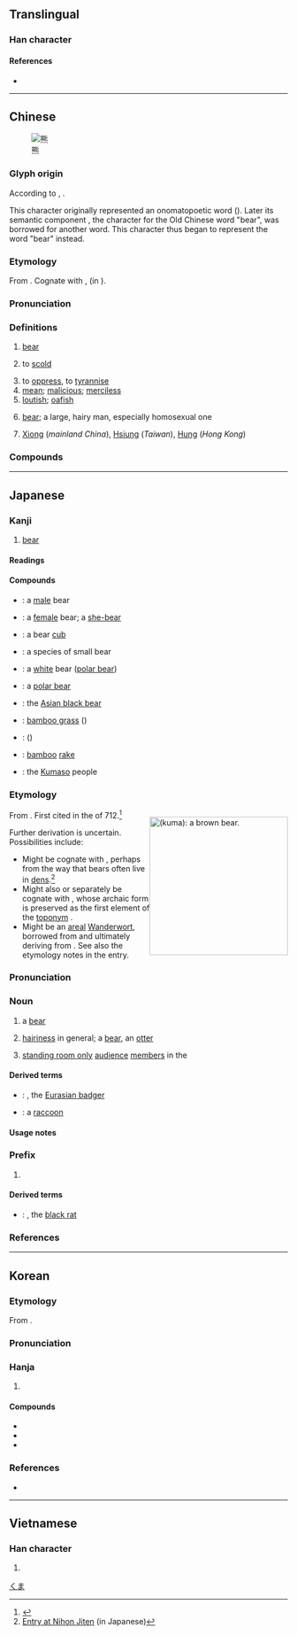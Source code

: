 {{also|態}}
{{character info}}
==Translingual==

===Han character===
{{Han char|rn=86|rad=火|as=10|sn=14|four=21331|canj=IPF|ids=⿱能灬}}

====References====
* {{Han ref|kx=0679.100|dkj=19294|dj=1090.320|hdz=32227.050|uh=718A}}

----

==Chinese==
{{zh-forms}}
{{zh-wp}}
[[File:Kodiak_Brown_Bear.jpg|thumb|熊]]

===Glyph origin===
{{Han etym}}
According to ''{{w|Shuowen}}'', {{Han compound|能|炎|c1=s|c2=p|t1=bear|ls=psc|abb2=y|nocap=1}}.

This character originally represented an onomatopoetic word ({{zh-l|熊熊|''(of flame)'' raging}}). Later its semantic component {{och-l|能}}, the character for the Old Chinese word "bear", was borrowed for another word. This character thus began to represent the word "bear" instead.

===Etymology===
From {{inh|zh|sit-pro|*d-wam}}. Cognate with {{cog|bo|དོམ||bear}}, {{cog|my|ဝံ}} (in {{m|my|ဝက်ဝံ||bear}}).

===Pronunciation===
{{zh-pron
|m=xióng
|m-s=
|dg=щүн1
|c=hung4
|c-t=
|g=xiung4
|h=pfs=yùng
|j=xyng1
|mb=hê̤ng
|md=hṳ̀ng
|mn=hîm/hiông
|mn_note=hîm - vernacular; hiông - literary
|mna=Taiwanese-The_Consonant_h.ogg
|mn-t=him5/hing5
|mn-t_note=hing5 - Chenghai; him5 - other places
|w=3hhion
|x=xiong2
|mc=y
|oc=y
|ma=y
|cat=n,pn,v,a
}}

===Definitions===
{{zh-hanzi}}

# [[bear]] {{gloss|mammal}} {{zh-mw|m:頭|隻}}
# {{lb|zh|colloquial}} to [[scold]]
# to [[oppress]], to [[tyrannise]]
# [[mean]]; [[malicious]]; [[merciless]]
# [[loutish]]; [[oafish]]
# {{lb|zh|slang}} [[bear]]; a large, hairy man, especially homosexual one
# {{surname|zh|dot=:}} [[Xiong]] (''mainland China''), [[Hsiung]] (''Taiwan''), [[Hung]] (''Hong Kong'')

===Compounds===
{{zh-der|熊包|熊膽|熊貓|熊瞎子|熊心豹膽|熊熊|熊樣兒|熊掌|熊狸|狗熊|貓熊|北極熊|丸熊|人熊|和熊|夢兆熊羆|夢熊|夢熊之喜|大熊星座|大熊湖|小熊星座|小貓熊|有熊|柙虎樊熊|棕熊|浣熊|海熊|無尾熊|熊丸之教|熊戲|熊據虎跱|熊本|熊白|熊經鳥申|熊經鴟顧|熊羆|熊羆之士|熊羆之祥|熊羆入夢|熊腰虎背|熊虎|熊虎之士|熊蜂|熊蟻|熊蹯|玄熊|白熊|老熊當道|耍狗熊|虎背熊腰|虎體熊腰|袋熊|非熊|非熊賣屠|非熊非羆|飛熊入夢|馬來熊|馬熊|黑熊|仲熊|內熊|夢熊羆|大熊貓|封熊|小熊貓|憑熊|椶熊|消熊|熊丸|熊侯|熊僚|熊占|熊夢|熊威|熊子國|熊巖|熊席|熊幡|熊旂|熊旗|熊昱|熊樣|熊武|熊渠|熊渠子|熊烝|熊狼|熊環|熊經|熊經鳥伸|熊經鳥引|熊經鳥曳|熊耳|熊耳兵|熊耳杯|熊肪|熊背|熊腊|熊膰|熊虎士|熊虎將|熊虺|熊蛇|熊螭|熊衣|熊豹|熊貔|熊足|熊車|熊軍|熊軒|熊軾|熊軾轓|熊轓|熊韜豹略|熊飛|熊館|熊首轓|熊騎|熊魚|畫熊|畫荻丸熊|當熊|綠熊席|維熊|耍熊|衣狐坐熊|裝熊|豬熊|豭熊|貂熊|非熊兆|飛熊|飾熊|馮媛當熊|驢熊|魚與熊掌|黃熊|熊河|灰熊|熊灘|熊集|熊崗|熊熊烈火|牛熊證}}

{{zh-cat|Advanced|Ursids}}

----

==Japanese==

===Kanji===
{{ja-kanji|grade=c|rs=火10}}

# [[bear]]

====Readings====
{{ja-readings
|goon=う
|kanon=ゆう
|kun=くま-
|nanori=かげ
}}

====Compounds====
{{der-top|Compounds}}
* {{ja-r|牡%熊|おす%くま}}: a [[male]] bear
* {{ja-r|雌%熊|めす%くま}}: a [[female]] bear; a [[she-bear]]
* {{ja-r|子%熊|こ%くま}}: a bear [[cub]]
* {{ja-r|小%熊|こ%くま}}: a species of small bear
* {{ja-r|白%熊|しろ%くま}}: a [[white]] bear ([[polar bear]])
* {{ja-r|北%極%熊|ほっ%きょく%ぐま}}: a [[polar bear]]
* {{ja-r|黒%熊|くろ%くま}}: the [[Asian black bear]]
{{der-mid}}
* {{ja-r|熊%笹|くま%ざさ}}: [[bamboo grass]] ({{taxlink|Sasa veitchii|species|ver=190110}})
* {{ja-r|熊%葛|くま%つづら}}: {{vern|common vervain}} (''{{ll|mul|Verbena officinalis}}'')
* {{ja-r|熊%手|くま%で}}: [[bamboo]] [[rake]]
* {{ja-r|熊%襲|^くま%そ}}: the [[w:Kumaso|Kumaso]] people
{{der-bottom}}

===Etymology===
<div style="float:right;">
[[File:Medved_mzoo.jpg|thumb|250px|{{lang|ja|熊}} (''kuma''): a brown '''[[bear]]'''.]]
{{wikipedia|lang=ja}}
{{wikipedia|Bear}}
</div>
{{ja-kanjitab|yomi=k|くま}}

From {{inh|ja|ojp|sort=くま|-}}.  First cited in the ''{{w|Kojiki}}'' of 712.<ref name="KDJ">{{R:Kokugo Dai Jiten}}</ref>

Further derivation is uncertain.  Possibilities include:
* Might be cognate with {{cog|ja|隈|tr=kuma||inside corner; inner bend; hollow or hole in something}}, perhaps from the way that bears often live in [[den]]s.<ref>[http://www.nihonjiten.com/data/45905.html Entry at Nihon Jiten] (in Japanese)</ref>
* Might also or separately be cognate with {{cog|okm|곰〯|tr=kwǒm|t=bear}}, whose archaic form {{IPAfont|*/koma/}} is preserved as the first element of the [[toponym]] {{m|okm|고마〮ᄂᆞᄅᆞ|tr=Kwòmánòlò|lit=Bear-ford}}.
* Might be an [[areal]] [[Appendix:Glossary#wanderwort|Wanderwort]], borrowed from {{cog|och|-}} {{och-l|熊}} and ultimately deriving from {{cog|sit-pro|*d-wam}}.  See also the etymology notes in the {{m|sit-pro|*d-wam}} entry.

===Pronunciation===
{{ja-pron|くま|acc=2|acc_ref=DJR,SMK5,NHK|acc2=1|acc2_ref=DJR,SMK5,NHK}}

===Noun===
{{ja-noun|くま|クマ}}

# {{defdate|from 712}} a [[bear]] {{gl|large mammal of family [[Ursidae]]}}
# {{defdate|from 1701}} {{lb|ja|sort=くま|slang}} [[hairiness]] in general; {{q|more specifically}} a [[bear]], an [[otter]] {{gl|a [[hairy]] [[man]], especially one who is [[gay]]}}
# {{defdate|???}} {{lb|ja|sort=くま|theater}} [[standing room only]] [[audience]] [[member]]s in the {{l|en|pit|id=theater}} {{q|from the way the standing section would often have a metal railing or fence separating it, resembling a bear [[cage]]}}

====Derived terms====
{{der-top}}
* {{ja-r|穴%熊|あな%ぐま}}: ''{{ll|mul|Meles meles}}'', the [[Eurasian badger]]
* {{ja-r|洗%熊|あらい%ぐま}}: a [[raccoon]]
{{der-bottom}}

====Usage notes====
{{U:ja:biology|クマ}}

===Prefix===
{{ja-noun|くま|クマ}}

# {{defdate|from 712}} {{n-g|prefixed to other nouns for animals or plants to indicate large size or great strength, relative to other varieties}}

====Derived terms====
{{der-top}}
* {{ja-r|熊%鼠|くま%ねずみ}}: ''{{ll|mul|Rattus rattus}}'', the [[black rat]]
{{der-bottom}}

===References===
<references/>

[[Category:ja:Ursids|くま]]

----

==Korean==

===Etymology===
From {{der|ko|ltc|sort=웅|-}} {{ltc-l|熊}}.
{{hanja-ety
|dk={{okm-l|ᅘᅮᇰ|hhwùng|link=no}}
|m={{okm-l|우ᇰ|wùng}}
|mh={{okm-l|곰〯|kwǒm}}
|ml=獸畜#상19A
}}
===Pronunciation===
{{ko-hanja-pron|웅}}

===Hanja===
{{ko-hanja-search}}
{{ko-hanja|곰|웅}}

# {{hanja form of|웅|[[bear]]}}

====Compounds====
{{der-top3|Compounds}}
* {{ko-l|^웅녀|{{w|Ungnyeo|Ungnyeo}}|熊女}}
* {{ko-l|웅담|熊膽}}
* {{ko-l|^웅진|{{w|Ungjin}}|熊津}}
{{der-bottom}}

===References===
* {{R:hanjadoc|6841}}

----

==Vietnamese==

===Han character===
{{vi-readings|reading=hùng|rs=火10}}

# {{rfdef|vi|sort=火10}}